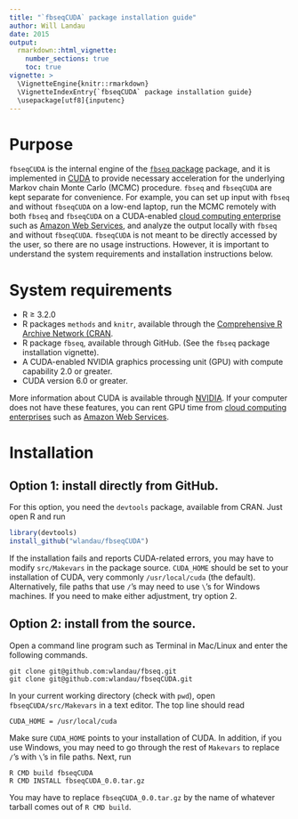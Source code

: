 ```yaml
---
title: "`fbseqCUDA` package installation guide"
author: Will Landau
date: 2015
output: 
  rmarkdown::html_vignette:
    number_sections: true
    toc: true
vignette: >
  \VignetteEngine{knitr::rmarkdown}
  \VignetteIndexEntry{`fbseqCUDA` package installation guide}
  \usepackage[utf8]{inputenc}
---
```


# Purpose

`fbseqCUDA` is the internal engine of the [`fbseq` package](https://github.com/wlandau/fbseq) package, and it is implemented in [CUDA](http://www.nvidia.com/object/cuda_home_new.html) to provide necessary acceleration for the underlying Markov chain Monte Carlo (MCMC) procedure. `fbseq` and `fbseqCUDA` are kept separate for convenience. For example, you can set up input with `fbseq` and without `fbseqCUDA` on a low-end laptop, run the MCMC remotely with both `fbseq` and `fbseqCUDA` on a CUDA-enabled [cloud computing enterprise](http://www.nvidia.com/object/gpu-cloud-computing-services.html) such as [Amazon Web Services](http://aws.amazon.com/ec2/instance-types/), and analyze the output locally with `fbseq` and without `fbseqCUDA`. `fbseqCUDA` is not meant to be directly accessed by the user, so there are no usage instructions. However, it is important to understand the system requirements and installation instructions below.

# System requirements

- R $\ge$ 3.2.0
- R packages `methods` and `knitr`, available through the [Comprehensive R Archive Network (CRAN](https://cran.r-project.org/).
- R package `fbseq`, available through GitHub. (See the `fbseq` package installation vignette).
- A CUDA-enabled NVIDIA graphics processing unit (GPU) with compute capability 2.0 or greater.
- CUDA version 6.0 or greater.

More information about CUDA is available through [NVIDIA](http://www.nvidia.com/object/cuda_home_new.html). If your computer does not have these features, you can rent GPU time from [cloud computing enterprises](http://www.nvidia.com/object/gpu-cloud-computing-services.html) such as [Amazon Web Services](http://aws.amazon.com/ec2/instance-types/). 

# Installation

## Option 1: install directly from GitHub.

For this option, you need the `devtools` package, available from CRAN. Just open R and run 

```r
library(devtools)
install_github("wlandau/fbseqCUDA")
```
If the installation fails and reports CUDA-related errors, you may have to modify `src/Makevars` in the package source. `CUDA_HOME` should be set to your installation of CUDA, very commonly `/usr/local/cuda` (the default). Alternatively, file paths that use `/`'s may need to use `\`'s for Windows machines. If you need to make either adjustment, try option 2.

## Option 2: install from the source.

Open a command line program such as Terminal in Mac/Linux and enter the following commands.

```
git clone git@github.com:wlandau/fbseq.git
git clone git@github.com:wlandau/fbseqCUDA.git

```

In your current working directory (check with `pwd`), open  `fbseqCUDA/src/Makevars` in a text editor. The top line should read 

```
CUDA_HOME = /usr/local/cuda
```
Make sure `CUDA_HOME` points to your installation of CUDA. In addition, if you use Windows, you may need to go through the rest of `Makevars` to replace `/`'s with `\`'s in file paths. Next, run 

```
R CMD build fbseqCUDA
R CMD INSTALL fbseqCUDA_0.0.tar.gz
```

You may have to replace `fbseqCUDA_0.0.tar.gz` by the name of whatever tarball comes out of `R CMD build`.

